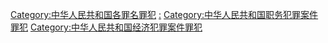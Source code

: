 [[Category:中华人民共和国各罪名罪犯|Category:中华人民共和国各罪名罪犯]]
[[Category:中华人民共和国职务侵占案|:]]
[[Category:中华人民共和国职务犯罪案件罪犯|Category:中华人民共和国职务犯罪案件罪犯]]
[[Category:中华人民共和国经济犯罪案件罪犯|Category:中华人民共和国经济犯罪案件罪犯]]